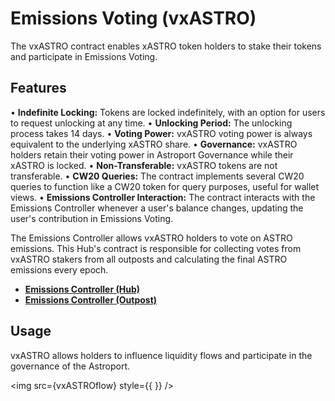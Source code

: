 
# Emissions Voting (vxASTRO)

The vxASTRO contract enables xASTRO token holders to stake their tokens and participate in Emissions Voting.

## Features

• **Indefinite Locking:** Tokens are locked indefinitely, with an option for users to request unlocking at any time.
• **Unlocking Period:** The unlocking process takes 14 days.
• **Voting Power:** vxASTRO voting power is always equivalent to the underlying xASTRO share.
• **Governance:** vxASTRO holders retain their voting power in Astroport Governance while their xASTRO is locked.
• **Non-Transferable:** vxASTRO tokens are not transferable.
• **CW20 Queries:** The contract implements several CW20 queries to function like a CW20 token for query purposes, useful for wallet views.
• **Emissions Controller Interaction:** The contract interacts with the Emissions Controller whenever a user's balance changes, updating the user's contribution in Emissions Voting.

The Emissions Controller allows vxASTRO holders to vote on ASTRO emissions. This Hub's contract is responsible for collecting votes from vxASTRO stakers from all outposts and calculating the final ASTRO emissions every epoch.

- [**Emissions Controller (Hub)**](./emissions-controller-hub)
- [**Emissions Controller (Outpost)**](./emissions-controller-outpost)

## Usage

vxASTRO allows holders to influence liquidity flows and participate in the governance of the Astroport.

<img src={vxASTROflow} style={{ }} />
